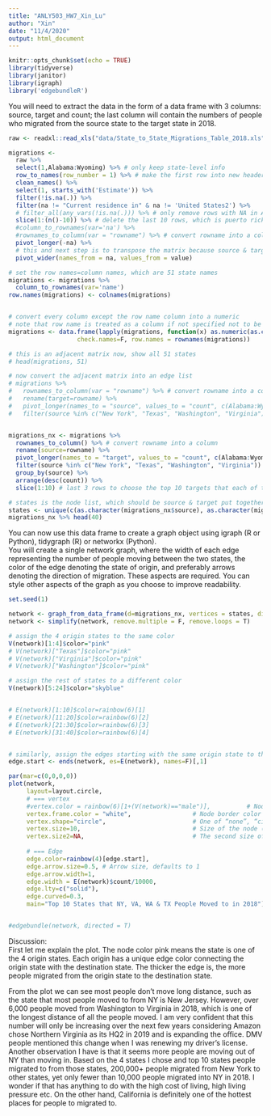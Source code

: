 ```yaml
---
title: "ANLY503_HW7_Xin_Lu"
author: "Xin"
date: "11/4/2020"
output: html_document
---
```


```r
knitr::opts_chunk$set(echo = TRUE)
library(tidyverse)
library(janitor)
library(igraph)
library('edgebundleR')
```

You will need to extract the data in the form of a data frame with 3 columns: source, target and count; the last column will contain the numbers of people who migrated from the source state to the target state in 2018.

```r
raw <- readxl::read_xls("data/State_to_State_Migrations_Table_2018.xls", skip = 6, col_names = T)

migrations <- 
  raw %>%
  select(1,Alabama:Wyoming) %>% # only keep state-level info
  row_to_names(row_number = 1) %>% # make the first row into new headers
  clean_names() %>%
  select(1, starts_with('Estimate')) %>%
  filter(!is.na(.)) %>%
  filter(na != "Current residence in" & na != 'United States2') %>%
  # filter_all(any_vars(!is.na(.))) %>% # only remove rows with NA in ALL columns
  slice(1:(n()-10)) %>% # delete the last 10 rows, which is puerto ricko & footnotes
  #column_to_rownames(var='na') %>%
  #rownames_to_column(var = "rowname") %>% # convert rowname into a column
  pivot_longer(-na) %>% 
  # this and next step is to transpose the matrix because source & target states should be switched
  pivot_wider(names_from = na, values_from = value)

# set the row names=column names, which are 51 state names
migrations <- migrations %>%
  column_to_rownames(var='name')
row.names(migrations) <- colnames(migrations)


# convert every column except the row name column into a numeric
# note that row name is treated as a column if not specified not to be converted
migrations <- data.frame(lapply(migrations, function(x) as.numeric(as.character(x))),
                   check.names=F, row.names = rownames(migrations))

# this is an adjacent matrix now, show all 51 states
# head(migrations, 51)

# now convert the adjacent matrix into an edge list
# migrations %>%
#   rownames_to_column(var = "rowname") %>% # convert rowname into a column
#   rename(target=rowname) %>%
#   pivot_longer(names_to = "source", values_to = "count", c(Alabama:Wyoming)) %>%
#   filter(source %in% c("New York", "Texas", "Washington", "Virginia"))


migrations_nx <- migrations %>%
  rownames_to_column() %>% # convert rowname into a column
  rename(source=rowname) %>%
  pivot_longer(names_to = "target", values_to = "count", c(Alabama:Wyoming)) %>%
  filter(source %in% c("New York", "Texas", "Washington", "Virginia")) %>%
  group_by(source) %>% 
  arrange(desc(count)) %>%
  slice(1:10) # last 3 rows to choose the top 10 targets that each of the 4 states moved to

# states is the node list, which should be source & target put together and remove duplicates
states <- unique(c(as.character(migrations_nx$source), as.character(migrations_nx$target)))
migrations_nx %>% head(40)
```

You can now use this data frame to create a graph object using igraph (R or Python), tidygraph (R) or networkx (Python).  
You will create a single network graph, where the width of each edge representing the number of people moving between the two states, the color of the edge denoting the state of origin, and preferably arrows denoting the direction of migration. These aspects are required. You can style other aspects of the graph as you choose to improve readability.
```r
set.seed(1)

network <- graph_from_data_frame(d=migrations_nx, vertices = states, directed = T)
network <- simplify(network, remove.multiple = F, remove.loops = T)

# assign the 4 origin states to the same color
V(network)[1:4]$color="pink"
# V(network)["Texas"]$color="pink"
# V(network)["Virginia"]$color="pink"
# V(network)["Washington"]$color="pink"

# assign the rest of states to a different color
V(network)[5:24]$color="skyblue"


# E(network)[1:10]$color=rainbow(6)[1]
# E(network)[11:20]$color=rainbow(6)[2]
# E(network)[21:30]$color=rainbow(6)[3]
# E(network)[31:40]$color=rainbow(6)[4]


# similarly, assign the edges starting with the same origin state to the same color
edge.start <- ends(network, es=E(network), names=F)[,1]

par(mar=c(0,0,0,0))
plot(network, 
     layout=layout.circle, 
     # === vertex
     #vertex.color = rainbow(6)[1+(V(network)=="male")],          # Node color
     vertex.frame.color = "white",                 # Node border color
     vertex.shape="circle",                        # One of “none”, “circle”, “square”, “csquare”, “rectangle” “crectangle”, “vrectangle”, “pie”, “raster”, or “sphere”
     vertex.size=10,                               # Size of the node (default is 15)
     vertex.size2=NA,                              # The second size of the node (e.g. for a rectangle)
    
     # === Edge
     edge.color=rainbow(4)[edge.start],
     edge.arrow.size=0.5, # Arrow size, defaults to 1
     edge.arrow.width=1,
     edge.width = E(network)$count/10000,
     edge.lty=c("solid"),
     edge.curved=0.3,
     main="Top 10 States that NY, VA, WA & TX People Moved to in 2018")


#edgebundle(network, directed = T)
```

Discussion:  
First let me explain the plot. The node color pink means the state is one of the 4 origin states. Each origin has a unique edge color connecting the origin state with the destination state. The thicker the edge is, the more people migrated from the origin state to the destination state. 

From the plot we can see most people don't move long distance, such as the state that most people moved to from NY is New Jersey. However, over 6,000 people moved from Washington to Virginia in 2018, which is one of the longest distance of all the people moved. I am very confident that this number will only be increasing over the next few years considering Amazon chose Northern Virginia as its HQ2 in 2019 and is expanding the office. DMV people mentioned this change when I was renewing my driver's license. Another observation I have is that it seems more people are moving out of NY than moving in. Based on the 4 states I chose and top 10 states people migrated to from those states, 200,000+ people migrated from New York to other states, yet only fewer than 10,000 people migrated into NY in 2018. I wonder if that has anything to do with the high cost of living, high living pressure etc. On the other hand, California is definitely one of the hottest places for people to migrated to.

